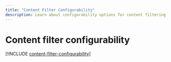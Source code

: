 ```yaml
---
title: "Content Filter Configurability"
description: Learn about configurability options for content filtering in Azure OpenAI, including adjustable thresholds and severity levels.
---
```


# Content filter configurability

[!INCLUDE [content-filter-configurability](../includes/content-filter-configurability)]